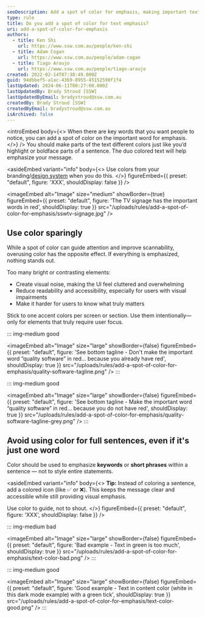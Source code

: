 ```yaml
---
seoDescription: Add a spot of color for emphasis, making important text stand out and drawing attention to your message.
type: rule
title: Do you add a spot of color for text emphasis?
uri: add-a-spot-of-color-for-emphasis
authors:
  - title: Ken Shi
    url: https://www.ssw.com.au/people/ken-shi
  - title: Adam Cogan
    url: https://www.ssw.com.au/people/adam-cogan
  - title: Tiago Araujo
    url: https://www.ssw.com.au/people/tiago-araujo
created: 2022-02-14T07:38:49.000Z
guid: 94dbbef5-a1ac-4369-8955-45152590f1f4
lastUpdated: 2024-06-11T00:27:00.000Z
lastUpdatedBy: Brady Stroud [SSW]
lastUpdatedByEmail: bradystroud@ssw.com.au
createdBy: Brady Stroud [SSW]
createdByEmail: bradystroud@ssw.com.au
isArchived: false
---
```


<introEmbed
  body={<>
When there are key words that you want people to notice, you can add a spot of color on the important word for emphasis.
  </>}
/>
You should make parts of the text different colors just like you’d highlight or boldface parts of a sentence. The duo colored text will help emphasize your message.

<asideEmbed
  variant="info"
  body={<>
    Use colors from your branding/[design system](/design-system) when you do this.
  </>}
  figureEmbed={{
    preset: "default",
    figure: 'XXX',
    shouldDisplay: false
  }}
/>

<imageEmbed
  alt="Image"
  size="medium"
  showBorder={true}
  figureEmbed={{
    preset: "default",
    figure: 'The TV signage has the important words in red',
    shouldDisplay: true
  }}
  src="/uploads/rules/add-a-spot-of-color-for-emphasis/sswtv-signage.jpg"
/>

## Use color sparingly

While a spot of color can guide attention and improve scannability, overusing color has the opposite effect. If everything is emphasized, nothing stands out.

Too many bright or contrasting elements:

* Create visual noise, making the UI feel cluttered and overwhelming
* Reduce readability and accessibility, especially for users with visual impairments
* Make it harder for users to know what truly matters

Stick to one accent colors per screen or section. Use them intentionally—only for elements that truly require user focus.

::: img-medium good

<imageEmbed
  alt="Image"
  size="large"
  showBorder={false}
  figureEmbed={{
    preset: "default",
    figure: 'See bottom tagline - Don\'t make the important word “quality software” in red... because you already have red',
    shouldDisplay: true
  }}
  src="/uploads/rules/add-a-spot-of-color-for-emphasis/quality-software-tagline.png"
/>
:::

::: img-medium good

<imageEmbed
  alt="Image"
  size="large"
  showBorder={false}
  figureEmbed={{
    preset: "default",
    figure: 'See bottom tagline - Make the important word “quality software” in red... because you do not have red',
    shouldDisplay: true
  }}
  src="/uploads/rules/add-a-spot-of-color-for-emphasis/quality-software-tagline-grey.png"
/>
:::

## Avoid using color for full sentences, even if it's just one word

Color should be used to emphasize **keywords** or **short phrases** within a sentence — not to style entire statements.

<asideEmbed
  variant="info"
  body={<>
    **Tip:** Instead of coloring a sentence, add a colored icon (like ✅ or ❌). This keeps the message clear and accessible while still providing visual emphasis.

Use color to guide, not to shout.
  </>}
  figureEmbed={{
    preset: "default",
    figure: 'XXX',
    shouldDisplay: false
  }}
/>

::: img-medium bad

<imageEmbed
  alt="Image"
  size="large"
  showBorder={false}
  figureEmbed={{
    preset: "default",
    figure: 'Bad example - Text in green is too much',
    shouldDisplay: true
  }}
  src="/uploads/rules/add-a-spot-of-color-for-emphasis/text-color-bad.png"
/>
:::

::: img-medium good

<imageEmbed
  alt="Image"
  size="large"
  showBorder={false}
  figureEmbed={{
    preset: "default",
    figure: 'Good example - Text in content color (white in this dark mode example) with a green tick',
    shouldDisplay: true
  }}
  src="/uploads/rules/add-a-spot-of-color-for-emphasis/text-color-good.png"
/>
:::
